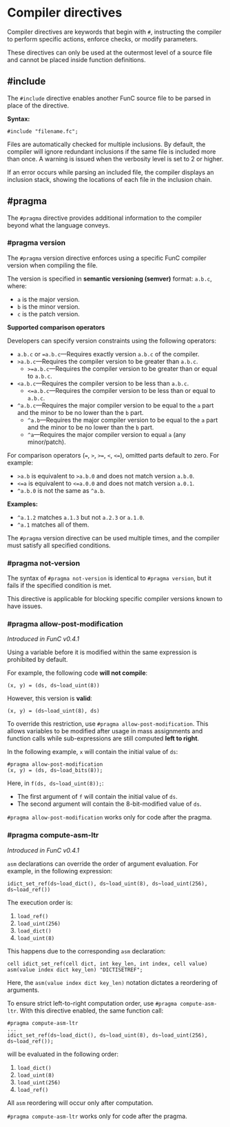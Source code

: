 
# Compiler directives

Compiler directives are keywords that begin with `#`, instructing the compiler to perform specific actions, enforce checks, or modify parameters.

These directives can only be used at the outermost level of a source file and cannot be placed inside function definitions.

## #include

The `#include` directive enables another FunC source file to be parsed in place of the directive.

**Syntax:**

```func
#include "filename.fc";
```

Files are automatically checked for multiple inclusions. By default, the compiler will ignore redundant inclusions if the same file is included more than once. A warning is issued when the verbosity level is set to 2 or higher.

If an error occurs while parsing an included file, the compiler displays an inclusion stack, showing the locations of each file in the inclusion chain.

## #pragma

The `#pragma` directive provides additional information to the compiler beyond what the language conveys.

### #pragma version

The `#pragma` version directive enforces using a specific FunC compiler version when compiling the file.

The version is specified in **semantic versioning (semver)** format: `a.b.c`, where:

- `a` is the major version.
- `b` is the minor version.
- `c` is the patch version.

**Supported comparison operators**

Developers can specify version constraints using the following operators:

- `a.b.c` or `=a.b.c`—Requires exactly version `a.b.c` of the compiler.
- `>a.b.c`—Requires the compiler version to be greater than `a.b.c`.
  - `>=a.b.c`—Requires the compiler version to be greater than or equal to `a.b.c`.
- `<a.b.c`—Requires the compiler version to be less than `a.b.c`.
  - `<=a.b.c`—Requires the compiler version to be less than or equal to `a.b.c`.
- `^a.b.c`—Requires the major compiler version to be equal to the `a` part and the minor to be no lower than the `b` part.
  - `^a.b`—Requires the major compiler version to be equal to the `a` part and the minor to be no lower than the `b` part.
  - `^a`—Requires the major compiler version to equal `a` (any minor/patch).

For comparison operators (`=`, `>`, `>=`, `<`, `<=`), omitted parts default to zero.
For example:

- `>a.b` is equivalent to `>a.b.0` and does not match version `a.b.0`.
- `<=a` is equivalent to `<=a.0.0` and does not match version `a.0.1`.
- `^a.b.0` is not the same as `^a.b`.

**Examples:**

- `^a.1.2` matches `a.1.3` but not `a.2.3` or `a.1.0`.
- `^a.1` matches all of them.

The `#pragma` version directive can be used multiple times, and the compiler must satisfy all specified conditions.

### #pragma not-version

The syntax of `#pragma not-version` is identical to `#pragma version`, but it fails if the specified condition is met.

This directive is applicable for blocking specific compiler versions known to have issues.

### #pragma allow-post-modification

_Introduced in FunC v0.4.1_

Using a variable before it is modified within the same expression is prohibited by default.

For example, the following code **will not compile**:

```func
(x, y) = (ds, ds~load_uint(8))
```

However, this version is **valid**:

```func
(x, y) = (ds~load_uint(8), ds)
```

To override this restriction, use `#pragma allow-post-modification`. This allows variables to be modified after usage in mass assignments and function calls while sub-expressions are still computed **left to right**.

In the following example, `x` will contain the initial value of `ds`:

```func
#pragma allow-post-modification
(x, y) = (ds, ds~load_bits(8));
```

Here, in `f(ds, ds~load_uint(8));`:

- The first argument of `f` will contain the initial value of `ds`.
- The second argument will contain the 8-bit-modified value of `ds`.

`#pragma allow-post-modification` works only for code after the pragma.

### #pragma compute-asm-ltr

_Introduced in FunC v0.4.1_

`asm` declarations can override the order of argument evaluation. For example, in the following expression:

```func
idict_set_ref(ds~load_dict(), ds~load_uint(8), ds~load_uint(256), ds~load_ref())
```

The execution order is:

1. `load_ref()`
2. `load_uint(256)`
3. `load_dict()`
4. `load_uint(8)`

This happens due to the corresponding `asm` declaration:

```func
cell idict_set_ref(cell dict, int key_len, int index, cell value) asm(value index dict key_len) "DICTISETREF";
```

Here, the `asm(value index dict key_len)` notation dictates a reordering of arguments.

To ensure strict left-to-right computation order, use `#pragma compute-asm-ltr`. With this directive enabled, the same function call:

```func
#pragma compute-asm-ltr
...
idict_set_ref(ds~load_dict(), ds~load_uint(8), ds~load_uint(256), ds~load_ref());
```

will be evaluated in the following order:

1. `load_dict()`
2. `load_uint(8)`
3. `load_uint(256)`
4. `load_ref()`

All `asm` reordering will occur only after computation.

`#pragma compute-asm-ltr` works only for code after the pragma.

<Feedback />
